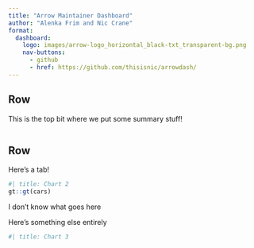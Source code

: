 ```yaml
--- 
title: "Arrow Maintainer Dashboard"
author: "Alenka Frim and Nic Crane"
format: 
  dashboard:
    logo: images/arrow-logo_horizontal_black-txt_transparent-bg.png
    nav-buttons: 
      - github
      - href: https://github.com/thisisnic/arrowdash/
---
```


<!-- 

Needs Quarto 1.4 installed to run
Seek inspiration from https://quarto.org/docs/dashboards/examples/


-->

## Row {height=50%}

This is the top bit where we put some summary stuff!

```python
```

## Row {.tabset}

Here's a tab!

```r
#| title: Chart 2
gt::gt(cars)
```

I don't know what goes here

Here's something else entirely

```python
#| title: Chart 3
```
